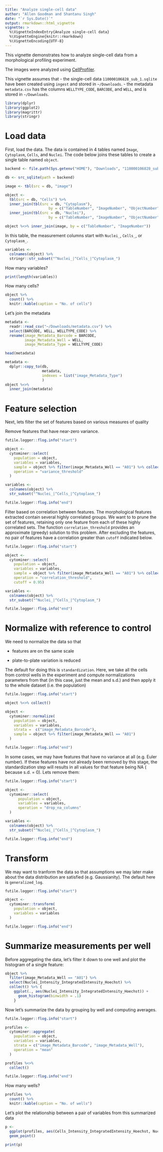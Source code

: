 ```yaml
---
title: "Analyze single-cell data"
author: "Allen Goodman and Shantanu Singh"
date: "`r Sys.Date()`"
output: rmarkdown::html_vignette
vignette: >
  %\VignetteIndexEntry{Analyze single-cell data}
  %\VignetteEngine{knitr::rmarkdown}
  %\VignetteEncoding{UTF-8}
---
```


This vignette demonstrates how to analyze single-cell data from a
morphological profiling experiment. 

The images were analyzed using [CellProfiler](http://cellprofiler.org).

This vignette assumes that 
- the single-cell data `110000106828_sub_1.sqlite` have 
been created using `ingest` and stored in `~/Downloads`.
- the metadata `metadata.csv` has the columns `WELLTYPE_CODE`, `BARCODE`, and 
`WELL`, and is stored in `~/Downloads`.



```r
library(dplyr)
library(ggplot2)
library(magrittr)
library(stringr)
```


# Load data

First, load the data. The data is contained in 4 tables named `Image`, 
`Cytoplasm`, `Cells`, and `Nuclei`. The code below joins these tables to 
create a single table named `object`. 

```r
backend <- file.path(Sys.getenv("HOME"), "Downloads", "110000106828_sub_1.sqlite")

db <- src_sqlite(path = backend)

image <- tbl(src = db, "image")

object <-
  tbl(src = db, "Cells") %>%
  inner_join(tbl(src = db, "Cytoplasm"),
                    by = c("TableNumber", "ImageNumber", "ObjectNumber")) %>%
  inner_join(tbl(src = db, "Nuclei"),
                    by = c("TableNumber", "ImageNumber", "ObjectNumber"))

object %<>% inner_join(image, by = c("TableNumber", "ImageNumber"))
```

In this table, the measurement columns start with `Nuclei_`, `Cells_`, or 
`Cytoplasm_`. 

```r
variables <-
  colnames(object) %>%
  stringr::str_subset("^Nuclei_|^Cells_|^Cytoplasm_")
```

How many variables?

```r
print(length(variables))
```

How many cells?

```r
object %>% 
  count() %>%
  knitr::kable(caption = "No. of cells")
```

Let's join the metadata

```r
metadata <- 
  readr::read_csv("~/Downloads/metadata.csv") %>%
  select(BARCODE, WELL, WELLTYPE_CODE) %>%
  rename(image_Metadata_Barcode = BARCODE,
         image_Metadata_Well = WELL,
         image_Metadata_Type = WELLTYPE_CODE)

head(metadata)

metadata <- 
  dplyr::copy_to(db, 
                 metadata, 
                 indexes = list("image_Metadata_Type")
                 )
object %<>%
  inner_join(metadata)
```

# Feature selection

Next, lets filter the set of features based on various measures of quality 

Remove features that have near-zero variance. 

```r
futile.logger::flog.info("start")

object <-
  cytominer::select(
    population = object,
    variables = variables,
    sample = object %>% filter(image_Metadata_Well == "A01") %>% collect(),
    operation = "variance_threshold"
  ) 

variables <-
  colnames(object) %>%
  str_subset("^Nuclei_|^Cells_|^Cytoplasm_")

futile.logger::flog.info("end")
```

Filter based on correlation between features. The morphological features 
extracted contain several highly correlated groups. We want to to prune the set
of features, retaining only one feature from each of these highly correlated
sets. The function `correlation_threshold` provides an approximate (greedy)
solution to this problem. After excluding the features, no pair of features 
have a correlation greater than `cutoff` indicated below.

```r
futile.logger::flog.info("start")

object <-
  cytominer::select(
    population = object,
    variables = variables,
    sample = object %>% filter(image_Metadata_Well == "A01") %>% collect(),
    operation = "correlation_threshold",
    cutoff = 0.95) 

variables <-
  colnames(object) %>%
  str_subset("^Nuclei_|^Cells_|^Cytoplasm_")

futile.logger::flog.info("end")
```

# Normalize with reference to control

We need to normalize the data so that

- features are on the same scale

- plate-to-plate variation is reduced

The default for doing this is `standardization`. Here, we take all the cells
from control wells in the experiment and compute normalizations parameters 
from that (in this case, just the mean and s.d.) and then apply it to 
the whole dataset (i.e. the population)

```r
futile.logger::flog.info("start")

object %<>% collect()

object <-
  cytominer::normalize(
    population = object,
    variables = variables,
    strata =  c("image_Metadata_Barcode"),
    sample = object %>% filter(image_Metadata_Well == "A01") 
  )

futile.logger::flog.info("end")
```

In some cases, we may have features that have no variance at all (e.g. Euler 
number). If these features have not already been removed by this stage, the 
standardization step will results in all values for that feature being NA (
because s.d. = 0). Lets remove them:

```r
futile.logger::flog.info("start")

object <-
  cytominer::select(
      population = object,
      variables = variables,
      operation = "drop_na_columns"
  )

variables <-
  colnames(object) %>%
  str_subset("^Nuclei_|^Cells_|^Cytoplasm_")

futile.logger::flog.info("end")
```


# Transform

We may want to tranform the data so that assumptions we may later make about the 
data distribution are satisfied (e.g. Gaussianity). The default here is 
`generalized_log`.

```r
futile.logger::flog.info("start")

object <-
  cytominer::transform(
    population = object,
    variables = variables
  )

futile.logger::flog.info("end")
```

# Summarize measurements per well

Before aggregating the data, let's filter it down to one well and plot the 
histogram of a single feature:

```r
object %>% 
  filter(image_Metadata_Well == "A01") %>%
  select(Nuclei_Intensity_IntegratedIntensity_Hoechst) %>% 
  collect() %>% {
    ggplot(., aes(Nuclei_Intensity_IntegratedIntensity_Hoechst)) + 
      geom_histogram(binwidth = .1)
    }

```


Now let's summarize the data by grouping by well and computing averages. 

```r
futile.logger::flog.info("start")

profiles <-
  cytominer::aggregate(
    population = object,
    variables = variables,
    strata = c("image_Metadata_Barcode", "image_Metadata_Well"),
    operation = "mean"
  )

profiles %<>%
  collect()

futile.logger::flog.info("end")
```

How many wells?

```r
profiles %>% 
  count() %>%
  knitr::kable(caption = "No. of wells")
```


Let's plot the relationship between a pair of variables from this summarized data

```r
p <- 
  ggplot(profiles, aes(Cells_Intensity_IntegratedIntensity_Hoechst, Nuclei_AreaShape_Area)) + 
  geom_point()

print(p)
```

